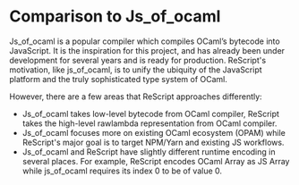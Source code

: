 # Comparison to Js_of_ocaml

Js_of_ocaml is a popular compiler which compiles OCaml’s bytecode into JavaScript. It is the inspiration for this project, and has already been under development for several years and is ready for production. ReScript's motivation, like js_of_ocaml, is to unify the ubiquity of the JavaScript platform and the truly sophisticated type system of OCaml.

However, there are a few areas that ReScript approaches differently:

- Js_of_ocaml takes low-level bytecode from OCaml compiler, ReScript takes the high-level rawlambda representation from OCaml compiler.
- Js_of_ocaml focuses more on existing OCaml ecosystem (OPAM) while ReScript's major goal is to target NPM/Yarn and existing JS workflows.
- Js_of_ocaml and ReScript have slightly different runtime encoding in several places. For example, ReScript encodes OCaml Array as JS Array while js_of_ocaml requires its index 0 to be of value 0.
